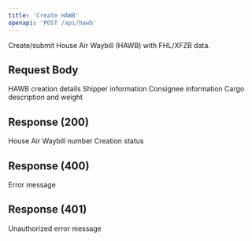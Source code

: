 ```yaml
---
title: 'Create HAWB'
openapi: 'POST /api/hawb'
---
```


Create/submit House Air Waybill (HAWB) with FHL/XFZB data.

## Request Body

<ParamField body="hawbData" type="object" required>
  HAWB creation details

  <Expandable title="HAWB Data Properties">
    <ParamField body="shipper" type="string" required>
      Shipper information
    </ParamField>
    <ParamField body="consignee" type="string" required>
      Consignee information
    </ParamField>
    <ParamField body="cargoDetails" type="object" required>
      Cargo description and weight
    </ParamField>
  </Expandable>
</ParamField>

## Response (200)

<ParamField status="200" type="object">
  <ParamField name="hawbNumber" type="string">
    House Air Waybill number
  </ParamField>
  <ParamField name="status" type="string">
    Creation status
  </ParamField>
</ParamField>

## Response (400)

<ParamField status="400" type="object">
  <ParamField name="error" type="string">
    Error message
  </ParamField>
</ParamField>

## Response (401)

<ParamField status="401" type="object">
  <ParamField name="error" type="string">
    Unauthorized error message
  </ParamField>
</ParamField>
